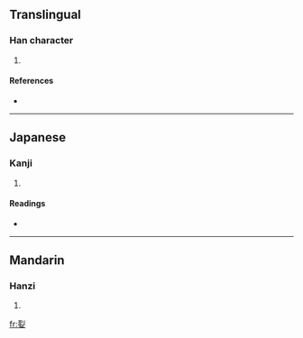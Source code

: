 ==Translingual==

===Han character===
{{Han char|rn=38|rad=女|as=06|sn=9|four=1240<sub>4</sub>|canj=一弓女 (MNV)}}

# {{defn|Han|sort=女06}}

====References====
* {{Han ref|kx=0261.040|dkj=06239|dj=0527.080|hdz=21043.090|uh=59F4|ud=23028|bh=CE75|bd=52853}}

----

==Japanese==

===Kanji===
{{ja-kanji|grade=|rs=女06}}

# {{defn|Japanese}}

====Readings====
* {{ja-readings|on=[[れつ]] (retsu), [[れち]] (rechi)|kun=[[うつくしい]] (utsukushii)}}

----

==Mandarin==

===Hanzi===
{{cmn-hanzi|pin=[[liè]] ([[lie4]])|wg=lieh<sup>4</sup>}}

# {{defn|Mandarin}}

[[fr:姴]]